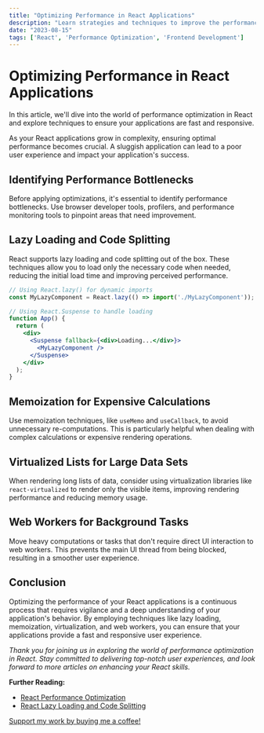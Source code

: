 ```yaml
---
title: "Optimizing Performance in React Applications"
description: "Learn strategies and techniques to improve the performance of your React applications."
date: "2023-08-15"
tags: ['React', 'Performance Optimization', 'Frontend Development']
---
```


# Optimizing Performance in React Applications

<Note emoji="⚡️">In this article, we'll dive into the world of performance optimization in React and explore techniques to ensure your applications are fast and responsive.</Note>

As your React applications grow in complexity, ensuring optimal performance becomes crucial. A sluggish application can lead to a poor user experience and impact your application's success.

## Identifying Performance Bottlenecks

Before applying optimizations, it's essential to identify performance bottlenecks. Use browser developer tools, profilers, and performance monitoring tools to pinpoint areas that need improvement.

## Lazy Loading and Code Splitting

React supports lazy loading and code splitting out of the box. These techniques allow you to load only the necessary code when needed, reducing the initial load time and improving perceived performance.

```jsx
// Using React.lazy() for dynamic imports
const MyLazyComponent = React.lazy(() => import('./MyLazyComponent'));

// Using React.Suspense to handle loading
function App() {
  return (
    <div>
      <Suspense fallback={<div>Loading...</div>}>
        <MyLazyComponent />
      </Suspense>
    </div>
  );
}
```

## Memoization for Expensive Calculations

Use memoization techniques, like `useMemo` and `useCallback`, to avoid unnecessary re-computations. This is particularly helpful when dealing with complex calculations or expensive rendering operations.

## Virtualized Lists for Large Data Sets

When rendering long lists of data, consider using virtualization libraries like `react-virtualized` to render only the visible items, improving rendering performance and reducing memory usage.

## Web Workers for Background Tasks

Move heavy computations or tasks that don't require direct UI interaction to web workers. This prevents the main UI thread from being blocked, resulting in a smoother user experience.

## Conclusion

Optimizing the performance of your React applications is a continuous process that requires vigilance and a deep understanding of your application's behavior. By employing techniques like lazy loading, memoization, virtualization, and web workers, you can ensure that your applications provide a fast and responsive user experience.

_Thank you for joining us in exploring the world of performance optimization in React. Stay committed to delivering top-notch user experiences, and look forward to more articles on enhancing your React skills._

**Further Reading:**
- [React Performance Optimization]([https://reactjs.org/docs/optimizing-performance.html](https://react.dev/reference/react/memo#skipping-re-rendering-when-props-are-unchanged))
- [React Lazy Loading and Code Splitting]([https://reactjs.org/docs/code-splitting.html](https://react.dev/reference/react/lazy))

<a href="https://www.buymeacoffee.com/mohammadhassani">Support my work by buying me a coffee!</a>
